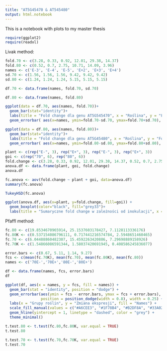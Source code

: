 ```yaml
---
title: "AT5G45470 & AT545480"
output: html.notebook
---
```


This is a notebook with plots to my master thesis

```r
require(ggplot2)
require(readxl)
```
Livak method:

```r
fold.70 <- c(3.28, 0.33, 0.92, 12.01, 29.38, 14.37)
fold.80 <- c(0.52, 0.7, 2.75, 10.71, 14.09, 3.96)
names <- c('E-3', 'E-4', 'E-5', 'E+2', 'E+3', 'E+4')
sd.70 <- c(1.56, 1.56, 1.56, 9.42, 9.42, 9.42)
sd.80 <- c(1.24, 1.24, 1.24, 5.15, 5.15, 5.15)
```

```r
df.70 <- data.frame(names, fold.70, sd.70)
```

```r
df.80 <- data.frame(names, fold.80)
```

```r
ggplot(data = df.70, aes(names, fold.70))+
  geom_bar(stat="identity")+
  labs(title = "Fold change dla genu AT5G545470", x = "Roślina", y = "Fold change")+
  geom_errorbar( aes(x=names, ymin=fold.70-sd.70, ymax=fold.70+sd.70), width=0.1, colour="black", alpha=0.9, size=0.5)
```

```r
ggplot(data = df.80, aes(names, fold.80))+
  geom_bar(stat="identity")+
  labs(title = "Fold change dla genu AT5G45480", x = "Roślina", y = "Fold change")+
  geom_errorbar( aes(x=names, ymin=fold.80-sd.80, ymax=fold.80+sd.80), width=0.1, colour="black", alpha=0.9, size=0.5)
```

```r
plant <- c(rep("E-", 3), rep("E+", 3), rep("E-", 3), rep("E+", 3))
goi <- c(rep("70", 6), rep("80", 6))
fold.change <- c(3.28, 0.33, 0.92, 12.01, 29.38, 14.37, 0.52, 0.7, 2.75, 10.71, 14.09, 3.96)
anova.df <- data.frame(plant, goi, fold.change)
anova.df
```

```r
fc.anova <- aov(fold.change ~ plant + goi, data=anova.df)
summary(fc.anova)
```

```r
TukeyHSD(fc.anova)
```

```r
ggplot(anova.df, aes(x=plant, y=fold.change, fill=goi)) +
  geom_boxplot(color="black", fill="grey33")+
  labs(title = "Sumaryczne fold change w zależności od inokulacji", x = "Roślina", y = "Fold change")
```
Pfaffl method:

```r
fc.80 <- c(19.8534670965914, 25.1537603178427, 7.1128113336176)
fc.80K <- c(0.537154086796111, 0.717441216574784, 2.5948651460465)
fc.70 <- c(6.04488860482307, 15.4592263420886, 7.29698889158926)
fc.70K <- c(1.54866086591344, 1.58037420691945, 0.408586245836077)
```

```r
error.bars <- c(0.67, 5.11, 1.14, 9.27)
fcs <- c(mean(fc.70K), mean(fc.70), mean(fc.80K), mean(fc.80))
names <- c('70E-','70E+','80E-','80E+')
```

```r
df <- data.frame(names, fcs, error.bars)
df
```

```r
ggplot(df, aes(x = names, y = fcs, fill = names)) +
  geom_bar(stat = "identity", position = "dodge") +
  geom_errorbar(aes(ymin = fcs - error.bars, ymax = fcs + error.bars),
                position = position_dodge(width = 0.8), width = 0.25) +
  labs(x = "Grupy roślin", y = "Zmiana ekspresji", fill = "Names") +
  scale_fill_manual(values = c("#A6CEE3", "#1F78B4", "#B2DF8A", "#33A02C")) +
  geom_hline(yintercept = 1, linetype = "dashed", color = "grey") +
  theme_minimal()
```

```r
t.test.80 <- t.test(fc.80,fc.80K, var.equal = TRUE)
t.test.80
```
```r
t.test.70 <- t.test(fc.70,fc.70K, var.equal = TRUE)
t.test.70
```
